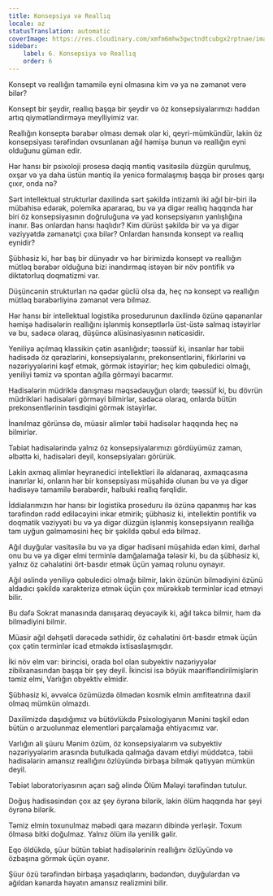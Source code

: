 ```yaml
---
title: Konsepsiya və Reallıq
locale: az
statusTranslation: automatic
coverImage: https://res.cloudinary.com/xmfm6mhw3gwctndtcubgx2rptnae/image/upload/v1741354419/small_cover_la_gran_rebelion_28716e29d2.webp
sidebar:
    label: 6. Konsepsiya və Reallıq
    order: 6
---
```

Konsept və reallığın tamamilə eyni olmasına kim və ya nə zəmanət verə bilər?

Konsept bir şeydir, reallıq başqa bir şeydir və öz konsepsiyalarımızı həddən artıq qiymətləndirməyə meylliyimiz var.

Reallığın konseptə bərabər olması demək olar ki, qeyri-mümkündür, lakin öz konsepsiyası tərəfindən ovsunlanan ağıl həmişə bunun və reallığın eyni olduğunu güman edir.

Hər hansı bir psixoloji prosesə dəqiq məntiq vasitəsilə düzgün qurulmuş, oxşar və ya daha üstün məntiq ilə yenicə formalaşmış başqa bir proses qarşı çıxır, onda nə?

Sərt intellektual strukturlar daxilində sərt şəkildə intizamlı iki ağıl bir-biri ilə mübahisə edərək, polemika apararaq, bu və ya digər reallıq haqqında hər biri öz konsepsiyasının doğruluğuna və yad konsepsiyanın yanlışlığına inanır. Bəs onlardan hansı haqlıdır? Kim dürüst şəkildə bir və ya digər vəziyyətdə zəmanətçi çıxa bilər? Onlardan hansında konsept və reallıq eynidir?

Şübhəsiz ki, hər baş bir dünyadır və hər birimizdə konsept və reallığın mütləq bərabər olduğuna bizi inandırmaq istəyən bir növ pontifik və diktatorluq doqmatizmi var.

Düşüncənin strukturları nə qədər güclü olsa da, heç nə konsept və reallığın mütləq bərabərliyinə zəmanət verə bilməz.

Hər hansı bir intellektual logistika prosedurunun daxilində özünə qapananlar həmişə hadisələrin reallığını işlənmiş konseptlərlə üst-üstə salmaq istəyirlər və bu, sadəcə olaraq, düşüncə alüsinasiyasının nəticəsidir.

Yeniliyə açılmaq klassikin çətin asanlığıdır; təəssüf ki, insanlar hər təbii hadisədə öz qərəzlərini, konsepsiyalarını, prekonsentlərini, fikirlərini və nəzəriyyələrini kəşf etmək, görmək istəyirlər; heç kim qəbuledici olmağı, yeniliyi təmiz və spontan ağılla görməyi bacarmır.

Hadisələrin müdriklə danışması məqsədəuyğun olardı; təəssüf ki, bu dövrün müdrikləri hadisələri görməyi bilmirlər, sadəcə olaraq, onlarda bütün prekonsentlərinin təsdiqini görmək istəyirlər.

İnanılmaz görünsə də, müasir alimlər təbii hadisələr haqqında heç nə bilmirlər.

Təbiət hadisələrində yalnız öz konsepsiyalarımızı gördüyümüz zaman, əlbəttə ki, hadisələri deyil, konsepsiyaları görürük.

Lakin axmaq alimlər heyranedici intellektləri ilə aldanaraq, axmaqcasına inanırlar ki, onların hər bir konsepsiyası müşahidə olunan bu və ya digər hadisəyə tamamilə bərabərdir, halbuki reallıq fərqlidir.

İddialarımızın hər hansı bir logistika proseduru ilə özünə qapanmış hər kəs tərəfindən rədd ediləcəyini inkar etmirik; şübhəsiz ki, intellektin pontifik və doqmatik vəziyyəti bu və ya digər düzgün işlənmiş konsepsiyanın reallığa tam uyğun gəlməməsini heç bir şəkildə qəbul edə bilməz.

Ağıl duyğular vasitəsilə bu və ya digər hadisəni müşahidə edən kimi, dərhal onu bu və ya digər elmi terminlə damğalamağa tələsir ki, bu da şübhəsiz ki, yalnız öz cəhalətini ört-basdır etmək üçün yamaq rolunu oynayır.

Ağıl əslində yeniliyə qəbuledici olmağı bilmir, lakin özünün bilmədiyini özünü aldadıcı şəkildə xarakterizə etmək üçün çox mürəkkəb terminlər icad etməyi bilir.

Bu dəfə Sokrat mənasında danışaraq deyəcəyik ki, ağıl təkcə bilmir, həm də bilmədiyini bilmir.

Müasir ağıl dəhşətli dərəcədə səthidir, öz cəhalətini ört-basdır etmək üçün çox çətin terminlər icad etməkdə ixtisaslaşmışdır.

İki növ elm var: birincisi, orada bol olan subyektiv nəzəriyyələr zibilxanasından başqa bir şey deyil. İkincisi isə böyük maarifləndirilmişlərin təmiz elmi, Varlığın obyektiv elmidir.

Şübhəsiz ki, əvvəlcə özümüzdə ölmədən kosmik elmin amfiteatrına daxil olmaq mümkün olmazdı.

Daxilimizdə daşıdığımız və bütövlükdə Psixologiyanın Mənini təşkil edən bütün o arzuolunmaz elementləri parçalamağa ehtiyacımız var.

Varlığın ali şüuru Mənim özüm, öz konsepsiyalarım və subyektiv nəzəriyyələrim arasında butulkada qalmağa davam etdiyi müddətcə, təbii hadisələrin amansız reallığını özlüyündə birbaşa bilmək qətiyyən mümkün deyil.

Təbiət laboratoriyasının açarı sağ əlində Ölüm Mələyi tərəfindən tutulur.

Doğuş hadisəsindən çox az şey öyrənə bilərik, lakin ölüm haqqında hər şeyi öyrənə bilərik.

Təmiz elmin toxunulmaz məbədi qara məzarın dibində yerləşir. Toxum ölməsə bitki doğulmaz. Yalnız ölüm ilə yenilik gəlir.

Eqo öldükdə, şüur bütün təbiət hadisələrinin reallığını özlüyündə və özbaşına görmək üçün oyanır.

Şüur özü tərəfindən birbaşa yaşadıqlarını, bədəndən, duyğulardan və ağıldan kənarda həyatın amansız realizmini bilir.

